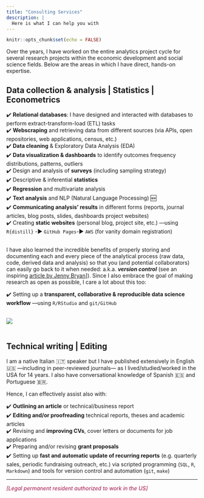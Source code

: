 ```yaml
---
title: "Consulting Services"
description: |
  Here is what I can help you with
---
```


```r
knitr::opts_chunk$set(echo = FALSE)
```

Over the years, I have worked on the entire analytics project cycle for several research projects within the economic development and social science fields. Below are the areas in which I have direct, hands-on expertise. 

## Data collection & analysis \| Statistics \| Econometrics

✔️ **Relational databases**: I have designed and interacted with databases to perform extract-transform-load (ETL) tasks\
✔️ **Webscraping** and retrieving data from different sources (via APIs, open repositories, web applications, census, etc.)\
✔️ **Data cleaning** & Exploratory Data Analysis (EDA)\
✔️ **Data visualization & dashboards** to identify outcomes frequency distributions, patterns, outliers\
✔️ Design and analysis of **surveys** (including sampling strategy)\
✔️ Descriptive & inferential **statistics**\
✔️ **Regression** and multivariate analysis\
✔️ **Text analysis** and NLP (Natural Language Processing) 🆕\
✔️ **Communicating analysis' results** in different forms (reports, journal articles, blog posts, slides, dashboards project websites)\
✔️ Creating **static websites** (personal blog, project site, etc.)  ---using `R{distill}` -▶️ `GitHub Pages`-▶️ `AWS` (for vanity domain registration)\ <br><br>

I have also learned the incredible benefits of properly storing and documenting each and every piece of the analytical process (raw data, code, derived data and analysis) so that you (and potential collaborators) can easily go back to it when needed: a.k.a. ***version control*** (see an inspiring [article by Jenny Bryan](https://www.researchgate.net/publication/344990307_Excuse_me_do_you_have_a_moment_to_talk_about_version_control/fulltext/5f9fb3b5299bf1b53e59cad5/Excuse-me-do-you-have-a-moment-to-talk-about-version-control.pdf?_sg%5B0%5D=a1lfXtxrZ7BRfcB5gDFXpYUHYDRpZ7fe7vqfIr1p18_cRUlIRVLQWaF_hGh4a8GKKoBGESpz4VuK63FxqQH1hw.c7hLP-njJDk2obi2Ij69MDNL7mKxKNMUMUacM-qYO8DOul_1ojUD4DYlmH3KmmjAtx1TizFf34LzDl3kJ17sCg&_sg%5B1%5D=GhJcqrYp-gtN3fgnCxfxGj2fE2d4UlYvHPsJphhY27zyarq5LKCIsQNAAkTLG1IX0Nttlb-UERMBzCRq16CpOo8BgwLRE2a0qnhdU2G-D2DW.c7hLP-njJDk2obi2Ij69MDNL7mKxKNMUMUacM-qYO8DOul_1ojUD4DYlmH3KmmjAtx1TizFf34LzDl3kJ17sCg&_iepl=)]). Since I also embrace the goal of making research as open as possible, I care a lot about this too:

✔️ Setting up a **transparent, collaborative & reproducible data science workflow** ---using `R/RStudio` and `git/GitHub`\ <br><br>

 ![](images/analytics_ss.png)  <br><br>

## Technical writing \| Editing

I am a native Italian 🇮🇹 speaker but I have published extensively in English 🇺🇸 ---including in peer-reviewed journals--- as I lived/studied/worked in the USA for 14 years. I also have conversational knowledge of Spanish 🇪🇸 and Portuguese 🇧🇷.

Hence, I can effectively assist also with:

✔️ **Outlining an article** or technical/business report\
✔️ **Editing and/or proofreading** technical reports, theses and academic articles\
✔️ Revising and **improving CVs**, cover letters or documents for job applications\
✔️ Preparing and/or revising **grant proposals**\
✔️ Setting up **fast and automatic update of recurring reports** (e.g. quarterly sales, periodic fundraising outreach, etc.) via scripted programming (`SQL`, `R`, `Markdown`) and tools for version control and automation (`git`, `make`)\
 

<!-- <p style="font-size:10pt">

*[Italian version](https://luisamimmi.org/Consulting_ITA.html)* 

</p> -->
--- 

<p style="color:#a21048;"> _[Legal permanent resident authorized to work in the US]_ </p>
